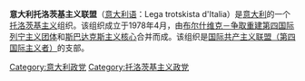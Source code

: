 '''意大利托洛茨基主义联盟'''（[[意大利语|意大利语]]：Lega trotskista d'Italia）是[[意大利|意大利]]的一个[[托洛茨基主义|托洛茨基主义]]组织。该组织成立于1978年4月，由[[布尔什维克－争取重建第四国际列宁主义团体|布尔什维克－争取重建第四国际列宁主义团体]]和[[斯巴达克斯主义核心|斯巴达克斯主义核心]]合并而成。该组织是[[国际共产主义联盟（第四国际主义者）|国际共产主义联盟（第四国际主义者）]]的支部。

[[Category:意大利政党|Category:意大利政党]]
[[Category:托洛茨基主义政党|Category:托洛茨基主义政党]]